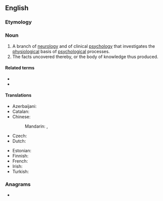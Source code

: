 ==English==
{{wikipedia}}

===Etymology===
{{prefix|en|neuro|psychology}}

===Noun===
{{en-noun|-}}

# A branch of [[neurology]] and of clinical [[psychology]] that investigates the [[physiological]] basis of [[psychological]] processes.
# The facts uncovered thereby, or the body of knowledge thus produced.
#: {{ux|en|the '''neuropsychology''' of culpability comprises the neurology of competence and indeed all neuroscience of the neural correlates of consciousness}}

====Related terms====
* {{l|en|neuropsychological}}
* {{l|en|neuropsychologist}}

====Translations====
{{trans-top|branch of neurology}}
* Azerbaijani: {{t|az|neyropsixologiya}}
* Catalan: {{t|ca|neuropsicologia|f}}
* Chinese:
*: Mandarin: {{t|cmn|神經心理學}}, {{t|cmn|神经心理学|tr=shénjīng xīnlǐxué}}
* Czech: {{t|cs|neuropsychologie|f}}
* Dutch: {{t+|nl|neuropsychologie|f}}
{{trans-mid}}
* Estonian: {{t+|et|neuropsühholoogia}}
* Finnish: {{t|fi|neuropsykologia}}
* French: {{t+|fr|neuropsychologie|f}}
* Irish: {{t|ga|néarshíceolaíocht|f}}
* Turkish: {{t+|tr|nöropsikoloji}}
{{trans-bottom}}

===Anagrams===
* {{anagrams|en|a=ceghlnoooprsuyy|psychoneurology}}

{{c|en|Neurology|Psychology}}